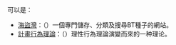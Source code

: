 '''{{lang|en|TPB}}'''可以是：
*[[海盜灣|海盜灣]]：（{{lang|en|The Pirate Bay}}）一個專門儲存、分類及搜尋BT種子的網站。
*[[計畫行為理論|計畫行為理論]]：（{{lang|en|Theory of Planned Behavior}}）理性行為理論演變而來的一种理论。

{{disambig||Cat=三字拉丁字母缩写消歧义}}
